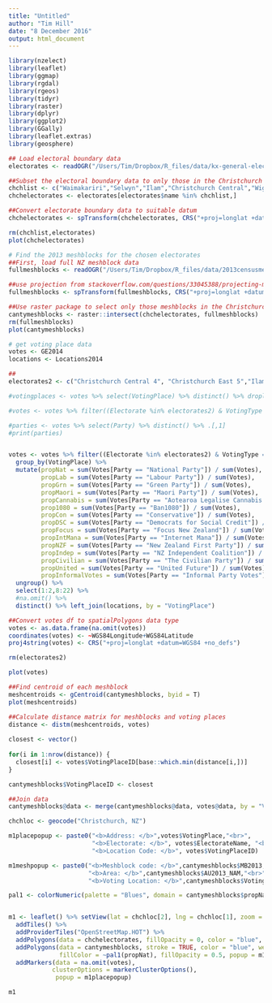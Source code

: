 ```yaml
---
title: "Untitled"
author: "Tim Hill"
date: "8 December 2016"
output: html_document
---
```


```r

library(nzelect)
library(leaflet)
library(ggmap)
library(rgdal)
library(rgeos)
library(tidyr)
library(raster)
library(dplyr)
library(ggplot2)
library(GGally)
library(leaflet.extras)
library(geosphere)

```

```r
## Load electoral boundary data
electorates <- readOGR("/Users/Tim/Dropbox/R_files/data/kx-general-electoral-district-boundaries-2014-SHP", layer = "general-electoral-district-boundaries-2014")

##Subset the electoral boundary data to only those in the Christchurch area
chchlist <- c("Waimakariri","Selwyn","Ilam","Christchurch Central","Wigram","Port Hills", "Christchurch East")
chchelectorates <- electorates[electorates$name %in% chchlist,]

##Convert electorate boundary data to suitable datum
chchelectorates <- spTransform(chchelectorates, CRS("+proj=longlat +datum=WGS84 +no_defs"))

rm(chchlist,electorates)
plot(chchelectorates)

```

```r
# Find the 2013 meshblocks for the chosen electorates
##First, load full NZ meshblock data
fullmeshblocks <- readOGR("/Users/Tim/Dropbox/R_files/data/2013censusmeshblocks", layer = "MB2013_GV_Full")

##use projection from stackoverflow.com/questions/33045388/projecting-my-shapefile-data-on-leaflet-map-using-r
fullmeshblocks <- spTransform(fullmeshblocks, CRS("+proj=longlat +datum=WGS84 +no_defs"))

```

```r

##Use raster package to select only those meshblocks in the Christchurch electorates
cantymeshblocks <- raster::intersect(chchelectorates, fullmeshblocks)
rm(fullmeshblocks)
plot(cantymeshblocks)

```

```r
# get voting place data
votes <- GE2014
locations <- Locations2014

##
electorates2 <- c("Christchurch Central 4", "Christchurch East 5","Ilam 18","Port Hills 41","Waimakariri 57","Selwyn 48", "Wigram 64")

#votingplaces <- votes %>% select(VotingPlace) %>% distinct() %>% droplevels()

#votes <- votes %>% filter((Electorate %in% electorates2) & VotingType == "Party")

#parties <- votes %>% select(Party) %>% distinct() %>% .[,1]
#print(parties)


votes <- votes %>% filter((Electorate %in% electorates2) & VotingType == "Party") %>%
  group_by(VotingPlace) %>%
  mutate(propNat = sum(Votes[Party == "National Party"]) / sum(Votes), 
         propLab = sum(Votes[Party == "Labour Party"]) / sum(Votes), 
         propGrn = sum(Votes[Party == "Green Party"]) / sum(Votes), 
         propMaori = sum(Votes[Party == "Maori Party"]) / sum(Votes), 
         propCannabis = sum(Votes[Party == "Aotearoa Legalise Cannabis Party"]) / sum(Votes), 
         prop1080 = sum(Votes[Party == "Ban1080"]) / sum(Votes), 
         propCon = sum(Votes[Party == "Conservative"]) / sum(Votes), 
         propDSC = sum(Votes[Party == "Democrats for Social Credit"]) / sum(Votes), 
         propFocus = sum(Votes[Party == "Focus New Zealand"]) / sum(Votes), 
         propIntMana = sum(Votes[Party == "Internet Mana"]) / sum(Votes), 
         propNZF = sum(Votes[Party == "New Zealand First Party"]) / sum(Votes), 
         propIndep = sum(Votes[Party == "NZ Independent Coalition"]) / sum(Votes), 
         propCivilian = sum(Votes[Party == "The Civilian Party"]) / sum(Votes), 
         propUnited = sum(Votes[Party == "United Future"]) / sum(Votes), 
         propInformalVotes = sum(Votes[Party == "Informal Party Votes"]) / sum(Votes)) %>%
  ungroup() %>%
  select(1:2,8:22) %>%
  #na.omit() %>%
  distinct() %>% left_join(locations, by = "VotingPlace")

##Convert votes df to spatialPolygons data type
votes <- as.data.frame(na.omit(votes))
coordinates(votes) <- ~WGS84Longitude+WGS84Latitude
proj4string(votes) <- CRS("+proj=longlat +datum=WGS84 +no_defs")

rm(electorates2)

plot(votes)

```




```r

##Find centroid of each meshblock
meshcentroids <- gCentroid(cantymeshblocks, byid = T)
plot(meshcentroids)

##Calculate distance matrix for meshblocks and voting places
distance <- distm(meshcentroids, votes)
  
closest <- vector()
  
for(i in 1:nrow(distance)) {
  closest[i] <- votes$VotingPlaceID[base::which.min(distance[i,])]
}

cantymeshblocks$VotingPlaceID <- closest

##Join data
cantymeshblocks@data <- merge(cantymeshblocks@data, votes@data, by = "VotingPlaceID", all.x = T)

```




```r

chchloc <- geocode("Christchurch, NZ")

m1placepopup <- paste0("<b>Address: </b>",votes$VotingPlace,"<br>",
                       "<b>Electorate: </b>", votes$ElectorateName, "<br>",
                       "<b>Location Code: </b>", votes$VotingPlaceID)

m1meshpopup <- paste0("<b>Meshblock code: </b>",cantymeshblocks$MB2013,"<br>",
                      "<b>Area: </b>",cantymeshblocks$AU2013_NAM,"<br>",
                      "<b>Voting Location: </b>",cantymeshblocks$VotingPlace)

pal1 <- colorNumeric(palette = "Blues", domain = cantymeshblocks$propNat)


m1 <- leaflet() %>% setView(lat = chchloc[2], lng = chchloc[1], zoom = 10) %>% 
  addTiles() %>%
  addProviderTiles("OpenStreetMap.HOT") %>%
  addPolygons(data = chchelectorates, fillOpacity = 0, color = "blue", weight = 3) %>% 
  addPolygons(data = cantymeshblocks, stroke = TRUE, color = "blue", weight = 0.5, opacity = 1, 
              fillColor = ~pal1(propNat), fillOpacity = 0.5, popup = m1meshpopup) %>%
  addMarkers(data = na.omit(votes), 
            clusterOptions = markerClusterOptions(), 
             popup = m1placepopup)

m1
```

